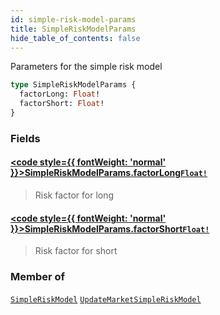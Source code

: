```yaml
---
id: simple-risk-model-params
title: SimpleRiskModelParams
hide_table_of_contents: false
---
```








Parameters for the simple risk model

```graphql
type SimpleRiskModelParams {
  factorLong: Float!
  factorShort: Float!
}
```


### Fields

#### [<code style={{ fontWeight: 'normal' }}>SimpleRiskModelParams.<b>factorLong</b></code>](#)<Bullet />[`Float!`](/docs/testnet/graphql/scalars/float) <Badge class="secondary" text="non-null"/> <Badge class="secondary" text="scalar"/>
> Risk factor for long
> 

#### [<code style={{ fontWeight: 'normal' }}>SimpleRiskModelParams.<b>factorShort</b></code>](#)<Bullet />[`Float!`](/docs/testnet/graphql/scalars/float) <Badge class="secondary" text="non-null"/> <Badge class="secondary" text="scalar"/>
> Risk factor for short
> 



### Member of

[`SimpleRiskModel`](/docs/testnet/graphql/objects/simple-risk-model)  <Badge class="secondary" text="object"/><Bullet />[`UpdateMarketSimpleRiskModel`](/docs/testnet/graphql/objects/update-market-simple-risk-model)  <Badge class="secondary" text="object"/>



